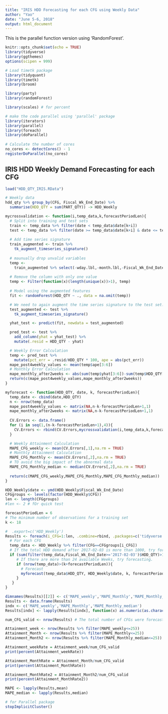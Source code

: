 ---
title: "IRIS HDD Forecasting for each CFG using Weekly Data"
author: "Yao"
date: "June 5-6, 2018"
output: html_document
---

This is the parallel function version using 'RandomForest'.

```{r setup, include=FALSE}
knitr::opts_chunk$set(echo = TRUE)
library(tidyverse)
library(ggthemes)
options(scipen = 999)

# Load timetk package
library(tidyquant)
library(timetk)
library(broom)

library(party)
library(randomForest)

library(scales) # for percent

# make the code parallel using 'parallel' package
library(iterators)
library(parallel)
library(foreach)
library(doParallel)
 
# Calculate the number of cores
no_cores <- detectCores() - 1
registerDoParallel(no_cores)
```

## IRIS HDD Weekly Demand Forecasting for each CFG

```{r load the data}
load("HDD_QTY_IRIS.RData")

# Weekly data
hdd_qty %>% group_by(CFG, Fiscal_Wk_End_Date) %>%
  summarise(HDD_QTY = sum(PART_QTY)) -> HDD_Weekly
```

```{r Cross Validation Function}
mycrossvalidation <- function(i,temp_data,k,forecastPeriodLen){
  # Split into training and test sets
  train <- temp_data %>% filter(date < temp_data$date[k+i])
  test <- temp_data %>% filter(date >= temp_data$date[k+i] & date <= temp_data$date[k+i+forecastPeriodLen-1])
  
  # Add time series signature
  train_augmented <- train %>%
    tk_augment_timeseries_signature()
  
  # maunually drop unvalid variables
  temp <-
    train_augmented %>% select(-wday.lbl,-month.lbl,-Fiscal_Wk_End_Date)
  
  # Remove the column with only one value
  temp <- Filter(function(x)(length(unique(x))>1), temp)
  
  # Model using the augmented features
  fit <- randomForest(HDD_QTY ~ ., data = na.omit(temp))

  # We need to again augment the time series signature to the test set.
  test_augmented <- test %>%
    tk_augment_timeseries_signature()

  yhat_test <- predict(fit, newdata = test_augmented)

  pred_test <- test %>%
    add_column(yhat = yhat_test) %>%
    mutate(.resid = HDD_QTY - yhat)

  # Weekly Error Calculation
  temp <- pred_test %>%
    mutate(pct_err = .resid/HDD_QTY * 100, ape = abs(pct_err))
  mape_post4weekly_values <- mean(temp$ape[3:6])
  # Monthly Error Calculation
  mape_monthly_after2weeks <- abs(sum(temp$yhat[3:6])-sum(temp$HDD_QTY[3:6]))/sum(temp$HDD_QTY[3:6]) * 100
  return(c(mape_post4weekly_values,mape_monthly_after2weeks))
}
```


```{r Forecast Function}
myforecast <- function(HDD_QTY, date, k, forecastPeriodLen){
  temp_date <- cbind(date,HDD_QTY)
  n <- nrow(temp_data)
  mape_post4weekly_values <- matrix(NA,n-k-forecastPeriodLen+1,1)
  mape_monthly_after2weeks <- matrix(NA,n-k-forecastPeriodLen+1,1)
  
  CV.Errors <- data.frame()
  for (i in seq(1,(n-k-forecastPeriodLen+1),4)){
    CV.Errors <- rbind(CV.Errors,mycrossvalidation(i,temp_data,k,forecastPeriodLen))
  }

  # Weekly Attainment Calculation
  MAPE_CFG_weekly <- mean(CV.Errors[,1],na.rm = TRUE)
  # Monthly Attainment Calculation 
  MAPE_CFG_Monthly <- mean(CV.Errors[,2],na.rm = TRUE)
  # TO avoid the big impact of the abnormal data
  MAPE_CFG_Monthly_median <- median(CV.Errors[,2],na.rm = TRUE)
  
  return(c(MAPE_CFG_weekly,MAPE_CFG_Monthly,MAPE_CFG_Monthly_median))
}
```


```{r Run the fuctions parallel}
HDD_Weekly$date <- ymd(HDD_Weekly$Fiscal_Wk_End_Date)
CFGgroups <- levels(factor(HDD_Weekly$CFG))
len <- length(CFGgroups)
#len <- 2 # fOr quick test

forecastPeriodLen = 6
# The minimum number of observations for a training set
k <- 18 

#  .export=c('HDD_Weekly')
Results <- foreach(i_CFG=1:len, .combine=rbind, .packages=c('tidyverse','timetk','tidyquant','broom','randomForest')) %dopar% {
  # For each CFG
  temp_data <- HDD_Weekly %>% filter(CFG==CFGgroups[i_CFG])
  # If the total HDD demand after 2017-02-03 is more than 1000, try forecasting.
  if (sum(filter(temp_data,Fiscal_Wk_End_Date>='2017-02-03')$HDD_QTY)>1000){
     # If there are more than 24 available Weeks, try forecasting.
     if (nrow(temp_data)>(k+forecastPeriodLen)){
       # Forecast
       myforecast(temp_data$HDD_QTY, HDD_Weekly$date, k, forecastPeriodLen)
     }
   }
}

dimnames(Results)[[2]] <- c('MAPE_weekly','MAPE_Monthly','MAPE_Monthly_median')
Results <- data.frame(Results)
indx <- c('MAPE_weekly','MAPE_Monthly','MAPE_Monthly_median')
Results[indx] <- lapply(Results[indx], function(x) as.numeric(as.character(x)))

num_CFG_valid <- nrow(Results) # The total number of CFGs were forecasted.

Attainment_week <- nrow(Results %>% filter(MAPE_weekly<=25))
Attainment_Month <- nrow(Results %>% filter(MAPE_Monthly<=25))
Attainment_Month2 <- nrow(Results %>% filter(MAPE_Monthly_median<=25))

Attainment_weekRate = Attainment_week/num_CFG_valid
print(percent(Attainment_weekRate))

Attainment_MonthRate = Attainment_Month/num_CFG_valid
print(percent(Attainment_MonthRate))

Attainment_MonthRate2 = Attainment_Month2/num_CFG_valid
print(percent(Attainment_MonthRate2))

MAPE <- lapply(Results,mean)
MAPE_median <- lapply(Results,median)
```

```{r close the clusters}
# for Parallel package
stopImplicitCluster()
```


